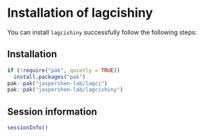 # Installation of lagcishiny

You can install `lagcishiny` successfully follow the following steps:

## Installation

```r
if (!require("pak", quietly = TRUE)) 
  install.packages("pak")
pak::pak("jaspershen-lab/lagci")
pak::pak("jaspershen-lab/lagcishiny")
```


## Session information
```r
sessionInfo()
```